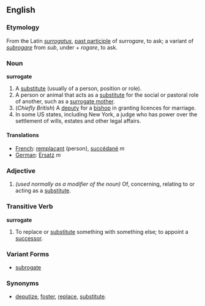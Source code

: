 ==English==

===Etymology===

From the Latin ''[[surrogatus]]'', [[past participle]] of ''surrogare'', to ask; a variant of ''[[subrogare]]'' from ''sub'', under + ''rogare'', to ask.

===Noun===

'''surrogate'''

# A [[substitute]] (usually of a person, position or role).
# A person or animal that acts as a [[substitute]] for the social or pastoral role of another, such as a [[surrogate mother]].
# (''Chiefly British'') A [[deputy]] for a [[bishop]] in granting licences for marriage.
# In some US states, including New York, a judge who has power over the settlement of wills, estates and other legal affairs.

====Translations====

* [[French]]: [[remplaçant]] (person), [[succédané]] ''m''
* [[German]]: [[Ersatz]] ''m''

===Adjective===

# ''(used normally as a modifier of the noun)'' Of, concerning, relating to or acting as a [[substitute]].

===Transitive Verb===

'''surrogate'''

# To replace or [[substitute]] something with something else; to appoint a [[successor]].

===Variant Forms===

*[[subrogate]]

===Synonyms===

* [[deputize]], [[foster]], [[replace]], [[substitute]].